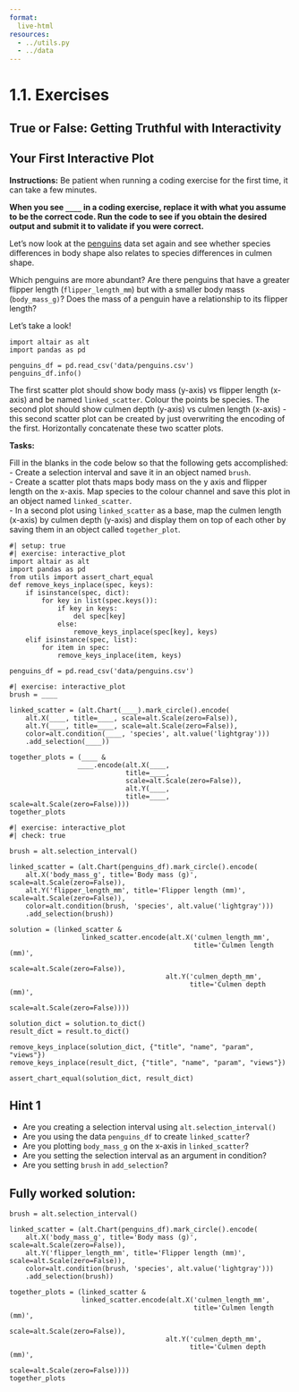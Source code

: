 ```yaml
---
format:
  live-html
resources:
  - ../utils.py
  - ../data
---
```


<script src='../../src/quiz.js'></script> 

# 1.1. Exercises

## True or False: Getting Truthful with Interactivity

<div id='mcq1'></div>
<script>
    generateQuiz(
        'mcq1',
        'True or False',
        'Panning, zooming and brush selections can be simply added to Altair charts by using the <code>.interactive()</code> method.',
        {
        'True': 'Try again! Brush selections are added via <code>.add_selection()</code> and  <code>.selection_interval()</code>, not the <code>.interactive()</code> method.',
        'False': ''
        },
        'False',
    );
</script>

<div id='mcq2'></div>
<script>
    generateQuiz(
        'mcq2',
        'True or False',
        'In Altair, brush selections are automatically linked between scatter plots that are created from the same dataframe.',
        {
        'True': 'Great work! This is a great feature of Altair!',
        'False': 'Try again! It’s easier than you think to link selections between scatter plots in Altair!'
        },
        'True',
    );
</script>


## Your First Interactive Plot

**Instructions:**
Be patient when running a coding exercise for the first time, it can take a few minutes.

**When you see `____` in a coding exercise, replace it with what you assume to be the correct code. Run the code to see if you obtain the desired output and submit it to validate if you were correct.**

Let’s now look at the [penguins](https://www.kaggle.com/parulpandey/palmer-archipelago-antarctica-penguin-data) data set again and see whether species differences in body shape also relates to species differences in culmen shape. 

Which penguins are more abundant? Are there penguins that have a greater flipper length (`flipper_length_mm`) but with a smaller body mass (`body_mass_g)`? Does the mass of a penguin have a relationship to its flipper length? 

Let’s take a look!

```pyodide
import altair as alt
import pandas as pd

penguins_df = pd.read_csv('data/penguins.csv')
penguins_df.info()
```

The first scatter plot should show body mass (y-axis) vs flipper length (x-axis) and be named `linked_scatter`. Colour the points be species. The second plot should show culmen depth (y-axis) vs culmen length (x-axis) - this second scatter plot can be created by just overwriting the encoding of the first. Horizontally concatenate these two scatter plots.

**Tasks:**

Fill in the blanks in the code below so that the following gets accomplished:<br>
- Create a selection interval and save it in an object named `brush`.<br>
- Create a scatter plot thats maps body mass on the y axis and flipper length on the x-axis. Map species to the colour channel and save this plot in an object named `linked_scatter`. <br>
-  In a second plot using `linked_scatter` as a base, map the culmen length (x-axis) by culmen depth (y-axis) and display them on top of each other by saving them in an object called `together_plot`. 

```pyodide
#| setup: true
#| exercise: interactive_plot
import altair as alt
import pandas as pd
from utils import assert_chart_equal
def remove_keys_inplace(spec, keys):
    if isinstance(spec, dict):
        for key in list(spec.keys()):
            if key in keys:
                del spec[key]
            else:
                remove_keys_inplace(spec[key], keys)
    elif isinstance(spec, list):
        for item in spec:
            remove_keys_inplace(item, keys)

penguins_df = pd.read_csv('data/penguins.csv')
```

```pyodide
#| exercise: interactive_plot
brush = ____

linked_scatter = (alt.Chart(____).mark_circle().encode(
    alt.X(____, title=____, scale=alt.Scale(zero=False)),
    alt.Y(____, title=____, scale=alt.Scale(zero=False)),
    color=alt.condition(____, 'species', alt.value('lightgray')))
    .add_selection(____))
    
together_plots = (____ &
                 ____.encode(alt.X(____,
                             title=____,
                             scale=alt.Scale(zero=False)),
                             alt.Y(____,
                             title=____, scale=alt.Scale(zero=False))))
together_plots
```

```pyodide
#| exercise: interactive_plot
#| check: true

brush = alt.selection_interval()

linked_scatter = (alt.Chart(penguins_df).mark_circle().encode(
    alt.X('body_mass_g', title='Body mass (g)', scale=alt.Scale(zero=False)),
    alt.Y('flipper_length_mm', title='Flipper length (mm)', scale=alt.Scale(zero=False)),
    color=alt.condition(brush, 'species', alt.value('lightgray')))
    .add_selection(brush))
    
solution = (linked_scatter &
                  linked_scatter.encode(alt.X('culmen_length_mm',
                                              title='Culmen length (mm)',
                                              scale=alt.Scale(zero=False)),
                                       alt.Y('culmen_depth_mm',
                                             title='Culmen depth (mm)',
                                             scale=alt.Scale(zero=False))))

solution_dict = solution.to_dict()
result_dict = result.to_dict()

remove_keys_inplace(solution_dict, {"title", "name", "param", "views"})
remove_keys_inplace(result_dict, {"title", "name", "param", "views"})

assert_chart_equal(solution_dict, result_dict)
```

:::: { .hint exercise="interactive_plot"}
::: { .callout-note collapse="false"}

## Hint 1

- Are you creating a selection interval using `alt.selection_interval()`
- Are you using the data `penguins_df` to create `linked_scatter`? 
- Are you plotting `body_mass_g` on the x-axis in `linked_scatter`?
- Are you setting the selection interval as an argument in condition? 
- Are you setting `brush` in  `add_selection`?

:::
::::

:::: { .solution exercise="interactive_plot" }
::: { .callout-tip collapse="false"}

## Fully worked solution:

```pyodide
brush = alt.selection_interval()

linked_scatter = (alt.Chart(penguins_df).mark_circle().encode(
    alt.X('body_mass_g', title='Body mass (g)', scale=alt.Scale(zero=False)),
    alt.Y('flipper_length_mm', title='Flipper length (mm)', scale=alt.Scale(zero=False)),
    color=alt.condition(brush, 'species', alt.value('lightgray')))
    .add_selection(brush))
    
together_plots = (linked_scatter &
                  linked_scatter.encode(alt.X('culmen_length_mm',
                                              title='Culmen length (mm)',
                                              scale=alt.Scale(zero=False)),
                                       alt.Y('culmen_depth_mm',
                                             title='Culmen depth (mm)',
                                             scale=alt.Scale(zero=False))))
together_plots
```

:::
::::

<div id='mcq3'></div>
<script>
    generateQuiz(
        'mcq3',
        'Question 1',
        'Do the smallest Gentoo penguins (as measured by body size and flipper size) also have the smallest culmens?',
        {
        'Yes': 'Nice work! When we use our cursor to select the smallest Gentoo penguins in the scatter plot on the left, we see that this also highlights the Gentoo penguins with the smallest culmens in the scatter plot on the right.',
        'No': 'Try again, making sure you select the Gentoo penguins with the smallest body mass and flipper lengths!',
        'It is not possible to answer this with this visualization.': 'This is indeed possible with scatter plots that have linked brush selections. Make sure you are using your cursor on the scatter plot on the left to select the Gentoo penguins with the smallest body mass and flipper lengths!'
        },
        'Yes',
    );
</script>

<div id='mcq4'></div>
<script>
    generateQuiz(
        'mcq4',
        'Question 2',
        'If we wanted to be able to get more detail about the linked observations between the two penguins scatter plots we just created, which of the following would <strong>NOT</strong> be helpful?',
        {
        'Use <code>resolve="intersect"</code> with <code>.selection_interval()</code> so that we can make brush selections in both scatter plots to highlight only intersecting points.': 'Try again! This would be helpful as we could highlight only the observations that intersect in a select space between the two charts!',
        'Use <code>.interactive()</code> so that we can zoom in and pan to areas of interest': 'Try again! Adding  <code>.interactive()</code> would let us get more detail through panning and zooming.',
        'Use <code>tooltip</code> so that the island the penguin came from and its sex is shown when a cursor hovers over an observation.': 'Nice work! Adding a tooltip would only be useful if here if we had unique identifiers for each observation. We do not have this here in this data set. It’s important to note, that even if we did, this would be less effective that the other two options in this question.'
        },
        'Use <code>tooltip</code> so that the island the penguin came from and its sex is shown when a cursor hovers over an observation.',
    );
</script>




